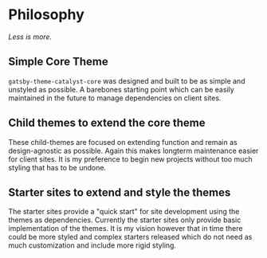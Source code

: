 <Seo
  title="Philosophy"
  description="Information about the philosophy behind Gatsby Theme Catalyst and why I created this open source project. Gatsby Theme Catalyst is an opinionated set of integrated themes and starters to accelerate your next Gatsby project."
/>

# Philosophy

_Less is more._

## Simple Core Theme

`gatsby-theme-catalyst-core` was designed and built to be as simple and unstyled as possible. A barebones starting point which can be easily maintained in the future to manage dependencies on client sites.

## Child themes to extend the core theme

These child-themes are focused on extending function and remain as design-agnostic as possible. Again this makes longterm maintenance easier for client sites. It is my preference to begin new projects without too much styling that has to be undone.

## Starter sites to extend and style the themes

The starter sites provide a "quick start" for site development using the themes as dependencies. Currently the starter sites only provide basic implementation of the themes. It is my vision however that in time there could be more styled and complex starters released which do not need as much customization and include more rigid styling.
